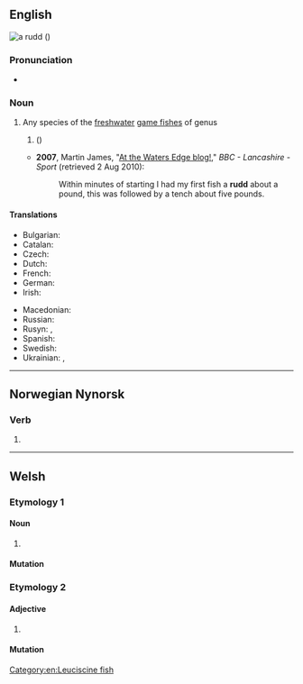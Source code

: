 {{also|Rudd}}
==English==
[[Image:ScardiniusErythropthalmusXBlikkaBjoerkna.JPG|thumb|a '''rudd''' (''{{l|mul|Scardinius erythrophthalmus}}'')]]
{{wikipedia}}
{{wikispecies|Scardinus erythrophthalmus}}

===Pronunciation===
* {{IPA|en|/ɹʌd/}}

===Noun===
{{en-noun|s|rudd}}

# Any species of the [[freshwater]] [[game fish]]es of genus {{taxlink|Scardinius|genus|ver=190209}}
## {{vern|common rudd}} (''{{l|mul|Scardinius erythrophthalmus}}'')
#* '''2007''', Martin James, "[http://www.bbc.co.uk/lancashire/content/articles/2007/06/15/fishing_martin_james_2007_season.shtml At the Waters Edge blog!]," ''BBC - Lancashire - Sport'' (retrieved 2 Aug 2010):
#*: Within minutes of starting I had my first fish a '''rudd''' about a pound, this was followed by a tench about five pounds.

====Translations====
{{trans-top|fish of genus ''Scardinius''}}
{{trans-mid}}
{{trans-bottom}}

{{trans-top|fish ''Scardinius erythrophthalmus''}}
* Bulgarian: {{t|bg|червеноперка|f}}
* Catalan: {{t|ca|gardí|m}}
* Czech: {{t|cs|perlín|m}}
* Dutch: {{t+|nl|rietvoorn|m}}
* French: {{t+|fr|rotengle|m}}
* German: {{t+|de|Rotfeder|f}}
* Irish: {{t|ga|ruán|m}}
{{trans-mid}}
* Macedonian: {{t|mk|црвеноперка|f|sc=Cyrl}}
* Russian: {{t+|ru|краснопёрка|f}}
* Rusyn: {{t|rue|бо́чіця|f}}, {{t|rue|червленоо́чіця|f}}
* Spanish: {{t+|es|gardí|m}}
* Swedish: {{t+|sv|sarv|c}}
* Ukrainian: {{t|uk|краснопі́рка|f}}, {{t|uk|червонопі́рка|f}}
{{trans-bottom}}

[[Category:en:Leuciscine fish]]

----

==Norwegian Nynorsk==

===Verb===
{{head|nn|verb form}}

# {{inflection of|nn|rydja||past|part}}

----

==Welsh==

===Etymology 1===

====Noun====
{{head|cy|mutated noun}}

# {{soft mutation of|cy|grudd}}

====Mutation====
{{cy-mut|grudd}}

===Etymology 2===

====Adjective====
{{head|cy|mutated adjective}}

# {{soft mutation of|cy|rhudd}}

====Mutation====
{{cy-mut|rhudd}}